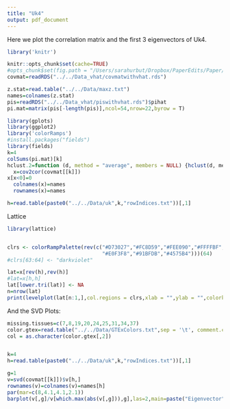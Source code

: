 ```yaml
---
title: "Uk4"
output: pdf_document
---
```



Here we plot the correlation matrix and the first 3 eigenvectors of Uk4.

```r
library('knitr')

knitr::opts_chunk$set(cache=TRUE)
#opts_chunk$set(fig.path = "/Users/sarahurbut/Dropbox/PaperEdits/Paper/NGRevision/Figureswithres/") 
covmat=readRDS("../../Data_vhat/covmatwithvhat.rds")

z.stat=read.table("../../Data/maxz.txt")
names=colnames(z.stat)
pis=readRDS("../../Data_vhat/piswithvhat.rds")$pihat
pi.mat=matrix(pis[-length(pis)],ncol=54,nrow=22,byrow = T)

```

```r
library(gplots)
library(ggplot2)
library('colorRamps')
#install.packages("fields")
library(fields)
k=4
colSums(pi.mat)[k]
hclust.2=function (d, method = "average", members = NULL) {hclust(d, method, members)}
  x=cov2cor(covmat[[k]])
x[x<0]=0
  colnames(x)=names
  rownames(x)=names

h=read.table(paste0("../../Data/uk",k,"rowIndices.txt"))[,1]
```

Lattice

```r



library(lattice)


clrs <- colorRampPalette(rev(c("#D73027","#FC8D59","#FEE090","#FFFFBF",
                               "#E0F3F8","#91BFDB","#4575B4")))(64)
#clrs[63:64] <- "darkviolet"

lat=x[rev(h),rev(h)]
#lat=x[h,h]
lat[lower.tri(lat)] <- NA
n=nrow(lat)
print(levelplot(lat[n:1,],col.regions = clrs,xlab = "",ylab = "",colorkey = TRUE))


```



And the SVD Plots:

```r
missing.tissues=c(7,8,19,20,24,25,31,34,37)
color.gtex=read.table("../../Data/GTExColors.txt",sep = '\t', comment.char = '')[-missing.tissues,]
col = as.character(color.gtex[,2])


k=4
h=read.table(paste0("../../Data/uk",k,"rowIndices.txt"))[,1]

g=1
v=svd(covmat[[k]])$v[h,]
rownames(v)=colnames(v)=names[h]
par(mar=c(8,4.1,4.1,2.1))
barplot(v[,g]/v[which.max(abs(v[,g])),g],las=2,main=paste("Eigenvector",g,"of Uk",k),cex.names = 0.5,col=col[h],names=names[h])
````

